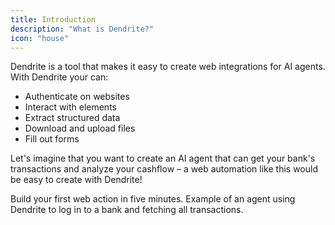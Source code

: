 ```yaml
---
title: Introduction
description: "What is Dendrite?"
icon: "house"
---
```



<BetaNote />

Dendrite is a tool that makes it easy to create web integrations for AI agents. With Dendrite your can:

* Authenticate on websites
* Interact with elements
* Extract structured data
* Download and upload files
* Fill out forms

Let's imagine that you want to create an AI agent that can get your bank's transactions and analyze your cashflow – a web automation like this would be easy to create with Dendrite!

<CardGroup>
  <Card title="Quickstart" icon="book" href="/getting-started">
    Build your first web action in five minutes.
  </Card>
  <Card
    title="Banking Agent Example"
    icon="building-columns"
    href="examples/banking-agent"
  >
    Example of an agent using Dendrite to log in to a bank and fetching all transactions.
  </Card>
</CardGroup>